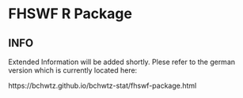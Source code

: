 # FHSWF R Package

## INFO 

Extended Information will be added shortly. Plese refer to the german version which is currently located here:

https://bchwtz.github.io/bchwtz-stat/fhswf-package.html


